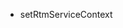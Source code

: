 <PlatformWrapper platform="linux-java">

-  <Link to="{{Global.SIG_SDK_API_LNX_JAVA}}/classio_1_1agora_1_1rtm_1_1_rtm_client.html#a60f0dae72834f3d300bd7e5abb3fdcc7">setRtmServiceContext</Link>

</PlatformWrapper>

